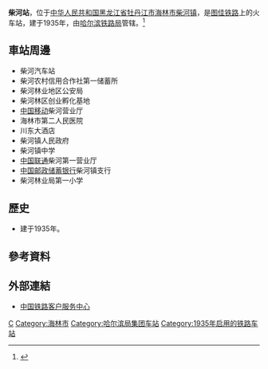 {{Infobox China railway station 
|车站名称 = 柴河站
|图片 = 
|图片介绍 = 
|其他名称 = 
|车站拼音 = Chaihe
|英文名称 = Chaihe Railway Station
|车站代码 = 61256
|电报码 = CHB
|拼音码 = CHE
|车站位置 = [[黑龙江省|黑龙江省]][[牡丹江市|牡丹江市]][[海林市|海林市]][[柴河镇_(海林市)|柴河镇]]
|归属 = [[哈尔滨铁路局|哈尔滨铁路局]]
|线路 = [[图佳铁路|图佳铁路]]
|车站等级 = [[三等站_(中铁)|三等站]]
|月台数目 = 
|站台面 = 
|股道数目 = 
|坐标 = 
|网站 = 
}}
'''柴河站'''，位于[[中华人民共和国|中华人民共和国]][[黑龙江省|黑龙江省]][[牡丹江市|牡丹江市]][[海林市|海林市]][[柴河镇_(海林市)|柴河镇]]，是[[图佳铁路|图佳铁路]]上的火车站，建于1935年，由[[哈尔滨铁路局|哈尔滨铁路局]]管辖。<ref>{{Cite web |url=http://search.huochepiao.com/huochezhan/jieshao/138.htm |title=柴河火车站介绍 |access-date=2017-02-07 |archive-date=2016-08-01 |archive-url=https://web.archive.org/web/20160801155120/http://search.huochepiao.com/huochezhan/jieshao/138.htm |dead-url=no }}</ref>
==車站周邊==
* 柴河汽车站
* 柴河农村信用合作社第一储蓄所
* 柴河林业地区公安局
* 柴河林区创业孵化基地
* [[中国移动|中国移动]]柴河营业厅
* 海林市第二人民医院
* 川东大酒店
* 柴河镇人民政府
* 柴河镇中学
* [[中国联通|中国联通]]柴河第一营业厅
* [[中国邮政储蓄银行|中国邮政储蓄银行]]柴河镇支行
* 柴河林业局第一小学

==歷史==
* 建于1935年。

==參考資料==
{{reflist}}
==外部連結==
* [http://www.12306.cn/mormhweb/ 中国铁路客户服务中心] {{Wayback|url=http://www.12306.cn/mormhweb/ |date=20180205163941 }}
{{China-rail-stub}}
{{图佳铁路}}
[[Category:牡丹江市铁路车站|C]]
[[Category:海林市|Category:海林市]]
[[Category:哈尔滨局集团车站|Category:哈尔滨局集团车站]]
[[Category:1935年启用的铁路车站|Category:1935年启用的铁路车站]]